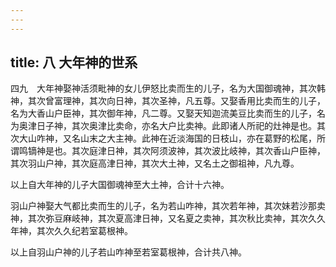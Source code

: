 ```yaml
---
---
---
```

title: 八 大年神的世系
---




四九　大年神娶神活须毗神的女儿伊怒比卖而生的儿子，名为大国御魂神，其次韩神，其次曾富理神，其次向日神，其次圣神，凡五尊。又娶香用比卖而生的儿子，名为大香山户臣神，其次御年神，凡二尊。又娶天知迦流美豆比卖而生的儿子，名为奥津日子神，其次奥津比卖命，亦名大户比卖神。此即诸人所祀的灶神是也。其次大山咋神，又名山末之大主神。此神在近淡海国的日枝山，亦在葛野的松尾，所谓鸣镝神是也。其次庭津日神，其次阿须波神，其次波比岐神，其次香山户臣神，其次羽山户神，其次庭高津日神，其次大土神，又名土之御祖神，凡九尊。

以上自大年神的儿子大国御魂神至大土神，合计十六神。

羽山户神娶大气都比卖而生的儿子，名为若山咋神，其次若年神，其次妹若沙那卖神，其次弥豆麻岐神，其次夏高津日神，又名夏之卖神，其次秋比卖神，其次久久年神，其次久久纪若室葛根神。

以上自羽山户神的儿子若山咋神至若室葛根神，合计共八神。